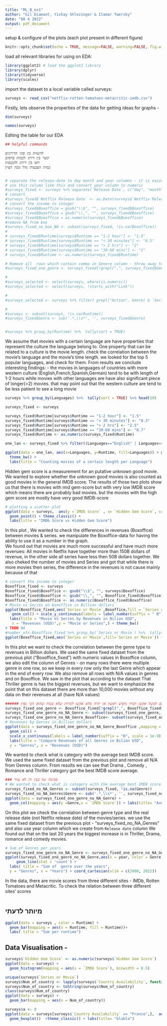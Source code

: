 ```yaml
---
title: "ML_B_ex1"
author: "Gil Diamant, Yishay Shlezinger & Itamar Twersky"
date: "08 4 2022"
output: pdf_document
---
```



setup & configure of the plots (each plot present in different figure)
```r
knitr::opts_chunk$set(echo = TRUE, message=FALSE, warning=FALSE, fig.width=8, fig.height=3)
```


load all relevant libraries for using on EDA:
```r
library(ggplot2) # load the ggplot2 library
library(dplyr)
library(tidyverse)
library(scales)
```

import the dataset to a local variable called surveys:
```r
surveys <- read_csv("netflix-rotten-tomatoes-metacritic-imdb.csv")
```

Firstly, lets observe the properties of the data for getting ideas for graphs -

```r
dim(surveys)

names(surveys)  
```
Editing the table for our EDA
 
```r
## helpful commands

להשוות בין סוגי הדירוגים
קשר בין דירוג לכמות פרסים
יחס בין דירוג להכנסות
כמות הצבעות מול גובה הציון 


# separate the release-date to day month and year columns - it is easier to
# use this column like this and convert year column to numeric 
#surveys_fixed <- surveys %>% separate(`Release Date`, c("day", "month", "year"), sep = " ", convert = TRUE)
# convert 
#surveys_fixed$`Netflix Release Date` <- as.Date(surveys$`Netflix Release Date`)
# convert the income to integer
#surveys_fixed$Boxoffice = gsub("\\$", "", surveys_fixed$Boxoffice)
#surveys_fixed$Boxoffice = gsub("\\,", "", surveys_fixed$Boxoffice)
#surveys_fixed$Boxoffice = as.numeric(surveys_fixed$Boxoffice)
#remove NA from box
#surveys_fixed_no_box_NA <- subset(surveys_fixed, !is.na(Boxoffice))
#
# surveys_fixed$Runtime[surveys$Runtime == "1-2 hour"] <- "1.5"
# surveys_fixed$Runtime[surveys$Runtime == "< 30 minutes"] <- "0.5"
# surveys_fixed$Runtime[surveys$Runtime == "> 2 hrs"] <- "2"
# surveys_fixed$Runtime[surveys$Runtime == "30-60 mins"] <- "1"
# surveys_fixed$Runtime <- as.numeric(surveys_fixed$Runtime)

# Remove all  rows which contain comma in Genere column - throw away to many rows
#surveys_fixed_one_genre <- surveys_fixed[!grepl(",", surveys_fixed$Genre), ]

#
#surveys_selected <- select(surveys, where(is.numeric))
#surveys_selected <- select(surveys, !starts_with("Link"))

#  
#surveys_selected <- surveys %>% filter( grepl("Action", Genre) & `Series or Movie` == "Movie")

#
#surveys <- subset(surveys, !is.na(Runtime))
#surveys_fixed$Genre <- sub('.*,\\s*', '', surveys_fixed$Genre)


#surveys %>% group_by(Runtime) %>%  tally(sort = TRUE)
```
We assume that movies with a certain language are have properties that represent the culture the language belong to. 
One property that can be related to a culture is the movie length. check the correlation between the movie's language and the movie's time length. 
we looked for the top 5 popular languages, and check for them.
From results we conclude interesting findings:
- the movies in languages of countries with more western culture (English,French,Spanish,German) tend to be with length of 1-2 hours while movies with other languages are have also significant piece of longer(>2) movies.
that may point out that the western culture are tend to be less patient to see a long movie
```r
surveys %>% group_by(Languages) %>%  tally(sort = TRUE) %>% head(10)

surveys_fixed <- surveys

surveys_fixed$Runtime[surveys$Runtime == "1-2 hour"] <- "1.5"
surveys_fixed$Runtime[surveys$Runtime == "< 30 minutes"] <- "0.3"
surveys_fixed$Runtime[surveys$Runtime == "> 2 hrs"] <- "2.5"
surveys_fixed$Runtime[surveys$Runtime == "30-60 mins"] <- "0.7"
surveys_fixed$Runtime <- as.numeric(surveys_fixed$Runtime)

one_lan <- surveys_fixed %>% filter((Languages=="English" | Languages=="Japanese" | Languages=="Korean" | Languages=="Spanish" | Languages=="Hindi" | Languages=="French" | Languages=="German")& (`Series or Movie`=="Movie"))

ggplot(data = one_lan, aes(x=Languages, y=Runtime, fill=Languages)) + geom_boxplot()+ geom_point()+
  theme_bw() +
  labs(title = "Counting movies of a certain length per Language")

```
Hidden gem score is a measurement for an putative unknown good movie. We wanted to explore whether the unknown good movies is also counted as good movies in the general IMDB score.
The results of those two plots show us that there is movies with mid gem-score but with very low IMDB score which means there are probably bad movies. but the movies with the high gem score are mostly have very good IMDB-score
```r
# plotting a scatter plot
ggplot(data = surveys,  aes(y =`IMDb Score` , x= `Hidden Gem Score`, color=`IMDb Score`)) +
  geom_point() + theme_classic() +
  labs(title = "IMDb Score vs Hidden Gem Score")
```



In this plot , We wanted to check the differences in revenues (Boxoffice) between movies & series.
we manipulate the Boxoffice-data for having the ability to use it as a number in the graph.   
We found out that movies are much more successful and have much more revenues:
All movies in Netflix have together more than 150B dollars of revenue, in the other side all series have less then 50B dollars together.
We also cheked the number of movies and Series and got that while there is more movies then series, the difference in the revenues is not cause mainly because of that
```r
# convert the income to integer
Boxoffice_fixed <- surveys
Boxoffice_fixed$Boxoffice <- gsub("\\$", "", surveys$Boxoffice)
Boxoffice_fixed$Boxoffice <- gsub("\\,", "", Boxoffice_fixed$Boxoffice)
Boxoffice_fixed$Boxoffice <- as.numeric(Boxoffice_fixed$Boxoffice)
# Movie vs Series on boxoffice in Billion dollars
ggplot(Boxoffice_fixed,aes(`Series or Movie`,Boxoffice,fill = `Series or Movie`)) +
   geom_col() + scale_y_continuous(labels = label_number(suffix = " B", scale = 1e-9))+ 
  labs(title = "Movie Vs Series by Revenues in Bilion USD",
   x = "Revenues (USD)",y = "Movie or Series",) + theme_bw() 
# TODO NA
#number_of<-Boxoffice_fixed %>% group_by(`Series or Movie`) %>%  tally(sort = TRUE)
ggplot(Boxoffice_fixed,aes(`Series or Movie`,fill=`Series or Movie`)) +  stat_count(geom = "bar") + theme_bw()
```

In this plot we want to check the correlation between the genre type to revenues 
in Billion dollars.
We used the same fixed dataset from the previous plot ("Boxoffice_fixed") with numeric values in Boxoffice column, we also edit the column of Genres - on many rows there were multiple genre in one row, so we keep in every row only the last Genre which appear in the end of every row. We also remove all rows with N/A values in genres and on Boxoffice.
We saw in the plot that according to the dataset That Thriller genre is has the biggest revenues, but we want to emphasize the point that on this dataset there are more than 10,000 movies without any data on their revenues at all (have N/A values)  
```r
###### יש בעיה גדולה באנליזה הזאת אנחנו משאירים את הזאנר הראשון ברשימה - אם למשל אקשן תמיד מופיע ראשון אז יהיה מלא אקשן למרות שלא בטוח שהוא הכי נפוץ
surveys_fixed_one_genre <- Boxoffice_fixed[!grepl(",", Boxoffice_fixed$Genre), ]
surveys_fixed_one_genre_no_NA_Genre <- subset(surveys_fixed_one_genre, !is.na(Genre))
surveys_fixed_one_genre_no_NA_Genre_Boxoffice<- subset(surveys_fixed_one_genre_no_NA_Genre, !is.na(Boxoffice))
# Revenues by Genres in Billion dollars 
ggplot(data = surveys_fixed_one_genre_no_NA_Genre_Boxoffice ,mapping = aes(x=Boxoffice, y= Genre, fill = Genre)) +
  geom_col() + 
  scale_x_continuous(labels = label_number(suffix = "B", scale = 1e-9))+ 
  labs(title = "Compare Revenues of all Genres in Bilion USD",
  y = "Genres", x = "Revenues (USD)")
```
We wanted to check what is category with the average best IMDB score.
We used the same fixed dataset from the previous plot and remove all N/A from Genres column.
From results we can see that Drama , Comedy , Romance and Thriller category got the best IMDB score average. 

```r
### סכימה של בצין זה לא עוזר
# We wanted to check what is category with the average best IMDB score. From results we can see that Drama category gets the best IMDB score average. 
surveys_fixed_no_NA_Genres <- subset(surveys_fixed, !is.na(Genre))
surveys_fixed_no_NA_Genres$Genre <- sub('.*,\\s*', '', surveys_fixed_no_NA_Genres$Genre)
ggplot(data = surveys_fixed_one_genre_no_NA_Genre) +
  geom_col(mapping = aes(y =Genre,x = `IMDb Score`)) + labs(title= "Average IMDB score per Genre")
```


On this plot we check the correlation between genre type and the real release date (not Netflix release date) of the movies/series.
we use the same fixed dataset from the previous plot - "surveys_fixed_no_NA_Genres"
and also use year column which we create from `Release date` column
We found out that on the last 20 years the biggest  increase is in Thriller, Drama, romance and comedy movies.
```r
# Sum of Genres per years
surveys_fixed_one_genre_no_NA_Genre <- surveys_fixed_one_genre_no_NA_Genre %>% separate(`Release Date`, c("day", "month", "year"), sep = " ", convert = TRUE)
ggplot(surveys_fixed_one_genre_no_NA_Genre,aes(x = year, color = Genre)) + 
     geom_line(stat = 'count') +
  labs( title = "Sum of  genre over the years",
  y = "Genres", x = "Years") + coord_cartesian(xlim = c(2000, 2022))

```
In the data, there are movie scores from three different sites - IMDb, Rotten Tomatoes and Metacritic.
To check the relation between three different sites' scores
```r

```



## מיותר לדעתי
```r
ggplot(data = surveys , color = Runtime) + 
  geom_bar(mapping = aes(x = Runtime, fill = Runtime))+
  labs( title = "Sum per runtime")
```


## Data Visualisation - 

```r

surveys$`Hidden Gem Score` <- as.numeric(surveys$`Hidden Gem Score`)
ggplot(data = surveys) +
  geom_histogram(mapping = aes(x = `IMDb Score`), binwidth = 0.5)


```



```r
unique(surveys$`Series or Movie`)
surveys$Num_of_country <- lapply(surveys$`Country Availability`, function(x){length(strsplit(x,","))})
surveys$Num_of_country <- toString(surveys$Num_of_country)
class(surveys$Num_of_country)
ggplot(data = surveys) + 
  geom_bar(mapping = aes(x = Num_of_country))

surveys$a <- 0
ggplot(data = surveys[surveys$`Country Availability` == "France",],  aes(y = `Hidden Gem Score`, x= `Series or Movie`,  fill = `Series or Movie`)) +
  geom_boxplot()  +theme_classic() + labs(title= "blabla")

```

